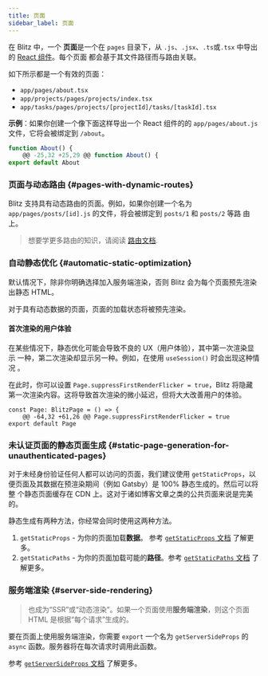 ```yaml
---
title: 页面
sidebar_label: 页面
---
```


在 Blitz 中，一个 **页面**是一个在 `pages` 目录下，从
`.js`、`.jsx`、`.ts`或`.tsx` 中导出的
[React 组件](https://reactjs.org/docs/components-and-props.html)。每个页面
都会基于其文件路径而与路由关联。

如下所示都是一个有效的页面：

- `app/pages/about.tsx`
- `app/projects/pages/projects/index.tsx`
- `app/tasks/pages/projects/[projectId]/tasks/[taskId].tsx`

**示例**：如果你创建一个像下面这样导出一个 React 组件的的
`app/pages/about.js` 文件，它将会被绑定到 `/about`。

```jsx
function About() {
	@@ -25,32 +25,29 @@ function About() {
export default About
```

### 页面与动态路由 {#pages-with-dynamic-routes}

Blitz 支持具有动态路由的页面。例如，如果你创建一个名为
`app/pages/posts/[id].js` 的文件，将会被绑定到 `posts/1` 和 `posts/2` 等路
由上。

> 想要学更多路由的知识，请阅读 [路由文档](./routing).

### 自动静态优化 {#automatic-static-optimization}

默认情况下，除非你明确选择加入服务端渲染，否则 Blitz 会为每个页面预先渲染
出静态 HTML。

对于具有动态数据的页面，页面的加载状态将被预先渲染。

#### 首次渲染的用户体验

在某些情况下，静态优化可能会导致不良的 UX（用户体验），其中第一次渲染显示
一种，第二次渲染却显示另一种。例如，在使用 `useSession()` 时会出现这种情况
。

在此时，你可以设置 `Page.suppressFirstRenderFlicker = true`，Blitz 将隐藏
第一次渲染内容。这将导致首次渲染的微小延迟，但将大大改善用户的体验。

```tsx
const Page: BlitzPage = () => {
	@@ -64,32 +61,26 @@ Page.suppressFirstRenderFlicker = true
export default Page
```

### 未认证页面的静态页面生成 {#static-page-generation-for-unauthenticated-pages}

对于未经身份验证任何人都可以访问的页面，我们建议使用 `getStaticProps`，以
便页面及其数据在预渲染期间（例如 Gatsby）是 100% 静态生成的。然后可以将整
个静态页面缓存在 CDN 上。这对于诸如博客文章之类的公共页面来说是完美的。

静态生成有两种方法，你经常会同时使用这两种方法。

1. `getStaticProps` - 为你的页面加载**数据**。 参考
   [`getStaticProps` 文档](./get-static-props) 了解更多。
2. `getStaticPaths` - 为你的页面加载可能的**路径**。参考
   [`getStaticPaths` 文档](./get-static-paths) 了解更多。

### 服务端渲染 {#server-side-rendering}

> 也成为“SSR”或“动态渲染”。如果一个页面使用**服务端渲染**，则这个页面 HTML
> 是根据“每个请求”生成的。

要在页面上使用服务端渲染，你需要 `export` 一个名为 `getServerSideProps` 的
`async` 函数。服务器将在每次请求时调用此函数。

参考 [`getServerSideProps` 文档](./get-server-side-props) 了解更多。
